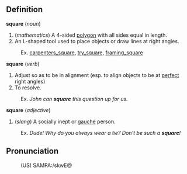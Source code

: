 ==Definition==

<b>square</b> (<i>noun</i>)
# (<i>mathematics</i>) A 4-sided [[polygon]] with all sides equal in length.
# An L-shaped tool used to place objects or draw lines at right angles.
:Ex. [[carpenters_square]], [[try_square]], [[framing_square]]

<b>square</b> (<i>verb</i>)
# Adjust so as to be in alignment (esp. to align objects to be at [[perfect]] right angles)
# To resolve.
:Ex. <i>John can <b>square</b> this question up for us.</i>

<b>square</b> (<i>adjective</i>)
# (<i>slang</i>) A socially inept or [[gauche]] person.
:Ex. <i>Dude!  Why do you always wear a tie? Don't be such a <b>square</b>!</i>

==Pronunciation==
:(US) SAMPA:/skwE@